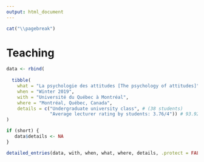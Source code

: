 ```yaml
---
output: html_document
---
```


\setlength{\parindent}{0in}
\setlength{\leftskip}{0in}
\normalsize

```r
cat("\\pagebreak")
```

# Teaching

```r
data <- rbind(
  
  tibble(
    what = "La psychologie des attitudes [The psychology of attitudes]", #PSY5610
    when = "Winter 2019",
    with = "Université du Québec à Montréal",
    where = "Montréal, Québec, Canada",
    details = c("Undergraduate university class", # (38 students)
                "Average lecturer rating by students: 3.76/4")) # 93.92\\%
)

if (short) {
   data$details <- NA
}

detailed_entries(data, with, when, what, where, details, .protect = FALSE)
```
